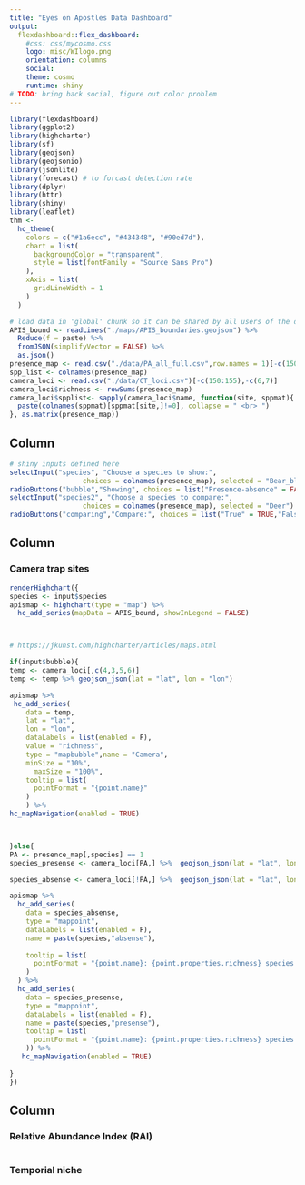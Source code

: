 ```yaml
---
title: "Eyes on Apostles Data Dashboard"
output: 
  flexdashboard::flex_dashboard:
    #css: css/mycosmo.css
    logo: misc/WIlogo.png
    orientation: columns
    social: 
    theme: cosmo
    runtime: shiny
# TODO: bring back social, figure out color problem
---
```

<style>                     
.navbar {
  background-color:#c5050c;
  border-color:white;
}

.navbar-inverse {
    background-color: #c5050c;
    border-color: #c5050c;
}

.navbar-brand {
  color:white!important;
}



</style>  

```r
library(flexdashboard)
library(ggplot2)
library(highcharter)
library(sf)
library(geojson)
library(geojsonio)
library(jsonlite)
library(forecast) # to forcast detection rate
library(dplyr)
library(httr)
library(shiny)
library(leaflet)
thm <- 
  hc_theme(
    colors = c("#1a6ecc", "#434348", "#90ed7d"),
    chart = list(
      backgroundColor = "transparent",
      style = list(fontFamily = "Source Sans Pro")
    ),
    xAxis = list(
      gridLineWidth = 1
    )
  )
```

```r
# load data in 'global' chunk so it can be shared by all users of the dashboard
APIS_bound <- readLines("./maps/APIS_boundaries.geojson") %>%
  Reduce(f = paste) %>%
  fromJSON(simplifyVector = FALSE) %>%
  as.json()
presence_map <- read.csv("./data/PA_all_full.csv",row.names = 1)[-c(150:155),]
spp_list <- colnames(presence_map)
camera_loci <- read.csv("./data/CT_loci.csv")[-c(150:155),-c(6,7)]
camera_loci$richness <- rowSums(presence_map)
camera_loci$spplist<- sapply(camera_loci$name, function(site, sppmat){
  paste(colnames(sppmat)[sppmat[site,]!=0], collapse = " <br> ")
}, as.matrix(presence_map))
```

Column {.sidebar data-width=200}
-----------------------------------------------------------------------
```r
# shiny inputs defined here
selectInput("species", "Choose a species to show:",
                  choices = colnames(presence_map), selected = "Bear_black")
radioButtons("bubble","Showing", choices = list("Presence-absence" = FALSE,"Richness" = TRUE))
selectInput("species2", "Choose a species to compare:",
                  choices = colnames(presence_map), selected = "Deer")
radioButtons("comparing","Compare:", choices = list("True" = TRUE,"False" = FALSE))

```


Column {data-width=400}
-----------------------------------------------------------------------

### Camera trap sites

```r
renderHighchart({
species <- input$species
apismap <- highchart(type = "map") %>%
  hc_add_series(mapData = APIS_bound, showInLegend = FALSE)



# https://jkunst.com/highcharter/articles/maps.html

if(input$bubble){
temp <- camera_loci[,c(4,3,5,6)]
temp <- temp %>% geojson_json(lat = "lat", lon = "lon")

apismap %>%
 hc_add_series(
    data = temp, 
    lat = "lat",
    lon = "lon",
    dataLabels = list(enabled = F),
    value = "richness",
    type = "mapbubble",name = "Camera",
    minSize = "10%",
      maxSize = "100%",
    tooltip = list(
      pointFormat = "{point.name}"
    )
    ) %>%
hc_mapNavigation(enabled = TRUE)



}else{
PA <- presence_map[,species] == 1
species_presense <- camera_loci[PA,] %>%  geojson_json(lat = "lat", lon = "lon")

species_absense <- camera_loci[!PA,] %>%  geojson_json(lat = "lat", lon = "lon")

apismap %>%
  hc_add_series(
    data = species_absense,
    type = "mappoint",
    dataLabels = list(enabled = F),
    name = paste(species,"absense"),
    
    tooltip = list(
      pointFormat = "{point.name}: {point.properties.richness} species in total <br> {point.properties.spplist}"
    )
  ) %>% 
  hc_add_series(
    data = species_presense,
    type = "mappoint",
    dataLabels = list(enabled = F),
    name = paste(species,"presense"),
    tooltip = list(
      pointFormat = "{point.name}: {point.properties.richness} species in total <br> {point.properties.spplist}"
    )) %>% 
   hc_mapNavigation(enabled = TRUE)
  
}
})
```

Column {data-width=350}
-----------------------------------------------------------------------

### Relative Abundance Index (RAI)

```r

```

### Temporial niche

```r

```

